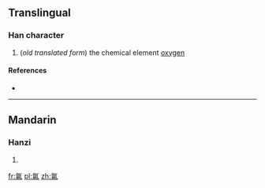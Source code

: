{{also|氧}}
==Translingual==

===Han character===
{{Han char|rn=84|rad=气|as=09|sn=13|four=|canj=人弓日一竹 (ONAMH)}}

#(''old translated form'') the chemical element [[oxygen]]

====References====
* {{Han ref|kx=0600.021|dkj=17074|hdz=32013.080|uh=6C31|ud=27697}}

----

==Mandarin==

===Hanzi===
{{cmn-hanzi|pin=[[niào]] ([[niao4]]), [[qiú]] ([[qiu2]]), [[yǎng]] ([[yang3]])|wg=niao<sup>4</sup>, ch'iu<sup>2</sup>, yang<sup>3</sup>}}

# {{defn|lang=cmn|sort=气09}}

[[fr:氱]]
[[pl:氱]]
[[zh:氱]]